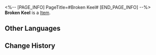 <%-- [PAGE_INFO]
PageTitle=#Broken Keel#
[END_PAGE_INFO] --%>
{{Item Infobox
|id          = 83103
|image       = Item Broken Keel.png
|type        = 
|invCategory = 
|rarity      = 4
|effect      = 
|description = 
}}
'''Broken Keel''' is a [[Item]].

==Other Languages==
{{Other Languages
|en   = Broken Keel
|zhs  = 折断的龙骨
|zht  = 折斷的龍骨
|ja   = 折れた竜骨
|ko   = 부러진 용골
|es   = Quilla rota
|fr   = Quille brisée
|ru   = Сломанный киль
|th   = Broken Keel
|vi   = Bộ Khung Bị Gãy
|de   = Gebrochener Kiel
|id   = Broken Keel
|pt   = Quilha Quebrada
}}

==Change History==
{{Change History|2.0}}